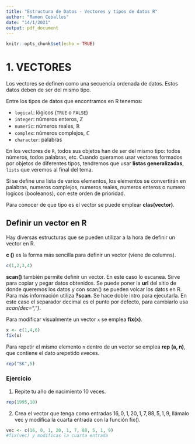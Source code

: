 ```yaml
---
title: "Estructura de Datos - Vectores y tipos de datos R"
author: "Ramon Ceballos"
date: "14/1/2021"
output: pdf_document
---
```


```r
knitr::opts_chunk$set(echo = TRUE)
```

# 1. VECTORES

Los vectores se definen como una secuencia ordenada de datos. Estos datos deben de ser del mismo tipo.

Entre los tipos de datos que encontramos en R tenemos:

- `logical`: lógicos (```TRUE``` o ```FALSE```)
- `integer`: números enteros, $\mathbb Z$
- `numeric`: números reales, $\mathbb R$
- `complex`: números complejos, $\mathbb C$
- `character`: palabras

En los vectores de `R`, todos sus objetos han de ser del mismo tipo: todos números, todos palabras, etc. Cuando queramos usar vectores formados por objetos de diferentes tipos, tendremos que usar **listas generalizadas**, `lists` que veremos al final del tema.

Si se define una lista de varios elementos, los elementos se convertirán en palabras, numeros complejos, numeros reales, numeros enteros o numero logicos (booleanos), con este orden de prioridad.

Para conocer de que tipo es el vector se puede emplear **clas(vector)**.

## Definir un vector en R

Hay diversas estructuras que se pueden utilizar a la hora de definir un vector en R.

**c ()** es la forma más sencilla para definir un vector (viene de columns).

```r
c(1,2,3,4)
```

**scan()** también permite definir un vector. En este caso lo escanea. Sirve para copiar y pegar datos obtenidos. Se puede poner la **url** del sitio de donde queremos los datos y con scan() se pueden volcar los datos en R. Para más información utiliza **?scan**. Se hace doble intro para ejecutarla. En este caso el separador decimal es el punto por defecto, para cambiarlo usa *scan(dec=",")*.

Para modificar visualmente un vector `x` se emplea **fix(x)**.

```r
x <- c(1,4,6)
fix(x)
```


Para repetir el mismo elemento `n` dentro de un vector se emplea **rep (a, n)**, que contiene el dato `a`repetido `n`veces.

```r
rep("SK",5)
```

### Ejercicio

1. Repite tu año de nacimiento 10 veces.

```r
rep(1995,10)
```


2. Crea el vector que tenga como entradas $16, 0, 1, 20, 1, 7, 88, 5, 1, 9$, llámalo vec y modifica la cuarta entrada con la función fix().

```r
vec <- c(16, 0, 1, 20, 1, 7, 88, 5, 1, 9)
#fix(vec) y modificas la cuarta entrada
```



